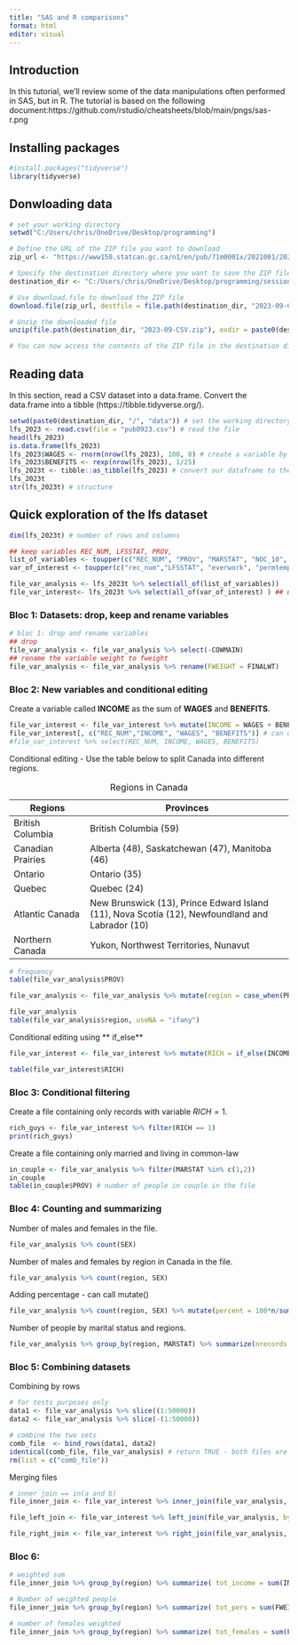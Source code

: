 ---
title: "SAS and R comparisons"
format: html
editor: visual
---

## Introduction

In this tutorial, we'll review some of the data manipulations often performed in SAS, but in R. The tutorial is based on the following document:https://github.com/rstudio/cheatsheets/blob/main/pngs/sas-r.png

## Installing packages

```{r}
#install.packages("tidyverse")
library(tidyverse)
```

## Donwloading data

```{r}
# set your working directory
setwd("C:/Users/chris/OneDrive/Desktop/programming")

# Define the URL of the ZIP file you want to download
zip_url <- "https://www150.statcan.gc.ca/n1/en/pub/71m0001x/2021001/2023-09-CSV.zip"

# Specify the destination directory where you want to save the ZIP file
destination_dir <- "C:/Users/chris/OneDrive/Desktop/programming/session3"

# Use download.file to download the ZIP file
download.file(zip_url, destfile = file.path(destination_dir, "2023-09-CSV.zip"), mode = "wb")

# Unzip the downloaded file
unzip(file.path(destination_dir, "2023-09-CSV.zip"), exdir = paste0(destination_dir, "/data"))

# You can now access the contents of the ZIP file in the destination directory

```

## Reading data

In this section, read a CSV dataset into a data.frame. Convert the data.frame into a tibble (https://tibble.tidyverse.org/).

```{r}
setwd(paste0(destination_dir, "/", "data")) # set the working directory
lfs_2023 <- read.csv(file = "pub0923.csv") # read the file
head(lfs_2023)
is.data.frame(lfs_2023)
lfs_2023$WAGES <- rnorm(nrow(lfs_2023), 100, 8) # create a variable by name in a dataframe
lfs_2023$BENEFITS <- rexp(nrow(lfs_2023), 1/25)
lfs_2023t <- tibble::as_tibble(lfs_2023) # convert our dataframe to the enhance dataframe type tibble
lfs_2023t
str(lfs_2023t) # structure
```

## Quick exploration of the lfs dataset

```{r}

dim(lfs_2023t) # number of rows and columns

## keep variables REC_NUM, LFSSTAT, PROV, 
list_of_variables <- toupper(c("REC_NUM", "PROV", "MARSTAT", "NOC_10", "FINALWT","sex", "COWMAIN"))
var_of_interest <- toupper(c("rec_num","LFSSTAT", "everwork", "permtemp", "wages", "benefits"))

file_var_analysis <- lfs_2023t %>% select(all_of(list_of_variables))
file_var_interest<- lfs_2023t %>% select(all_of(var_of_interest) ) ## used all_of() because the use of a vector is now deprecated.

```

### Bloc 1: Datasets: drop, keep and rename variables

```{r}
# bloc 1: drop and rename variables
## drop 
file_var_analysis <- file_var_analysis %>% select(-COWMAIN)
## rename the variable weight to fweight
file_var_analysis <- file_var_analysis %>% rename(FWEIGHT = FINALWT)
```

### Bloc 2: New variables and conditional editing

Create a variable called **INCOME** as the sum of **WAGES** and **BENEFITS**.

```{r}
file_var_interest <- file_var_interest %>% mutate(INCOME = WAGES + BENEFITS)
file_var_interest[, c("REC_NUM","INCOME", "WAGES", "BENEFITS")] # can use select() too
#file_var_interest %>% select(REC_NUM, INCOME, WAGES, BENEFITS)


```

Conditional editing - Use the table below to split Canada into different regions.

| Regions           | Provinces                                                                                       |
|--------------------|----------------------------------------------------|
| British Columbia  | British Columbia (59)                                                                           |
| Canadian Prairies | Alberta (48), Saskatchewan (47), Manitoba (46)                                                  |
| Ontario           | Ontario (35)                                                                                    |
| Quebec            | Quebec (24)                                                                                     |
| Atlantic Canada   | New Brunswick (13), Prince Edward Island (11), Nova Scotia (12), Newfoundland and Labrador (10) |
| Northern Canada   | Yukon, Northwest Territories, Nunavut                                                           |

: Regions in Canada

```{r}
# frequency
table(file_var_analysis$PROV)

file_var_analysis <- file_var_analysis %>% mutate(region = case_when(PROV %in% c(59) ~ "British Columbia", PROV %in% c(48,47,46) ~ "Prairies", PROV %in% c(35) ~"Ontario", PROV %in% c(24) ~"Quebec", PROV %in% c(13,11,12,10) ~ "Atlantic", TRUE~ ""))

file_var_analysis
table(file_var_analysis$region, useNA = "ifany")
```

Conditional editing using \*\* if_else\*\*

```{r}
file_var_interest <- file_var_interest %>% mutate(RICH = if_else(INCOME > 105, 1,0))

table(file_var_interest$RICH)
```

### Bloc 3: Conditional filtering

Create a file containing only records with variable $RICH = 1$.

```{r}
rich_guys <- file_var_interest %>% filter(RICH == 1)
print(rich_guys)
```

Create a file containing only married and living in common-law

```{r}
in_couple <- file_var_analysis %>% filter(MARSTAT %in% c(1,2))
in_couple
table(in_couple$PROV) # number of people in couple in the file
```

### Bloc 4: Counting and summarizing

Number of males and females in the file.

```{r}
file_var_analysis %>% count(SEX)
```

Number of males and females by region in Canada in the file.

```{r}
file_var_analysis %>% count(region, SEX)
```

Adding percentage - can call mutate()

```{r}
file_var_analysis %>% count(region, SEX) %>% mutate(percent = 100*n/sum(n))
```

Number of people by marital status and regions.

```{r}
file_var_analysis %>% group_by(region, MARSTAT) %>% summarize(nrecords = n())
```

### Bloc 5: Combining datasets

Combining by rows

```{r}
# for tests purposes only
data1 <- file_var_analysis %>% slice((1:50000))
data2 <- file_var_analysis %>% slice(-(1:50000))

# combine the two sets
comb_file  <- bind_rows(data1, data2)
identical(comb_file, file_var_analysis) # return TRUE - both files are identical
rm(list = c("comb_file"))
```

Merging files

```{r}
# inner join == in(a and b)
file_inner_join <- file_var_interest %>% inner_join(file_var_analysis, by = "REC_NUM")

file_left_join <- file_var_interest %>% left_join(file_var_analysis, by = "REC_NUM")

file_right_join <- file_var_interest %>% right_join(file_var_analysis, by = "REC_NUM")
```

### Bloc 6:

```{r}
# weighted sum
file_inner_join %>% group_by(region) %>% summarize( tot_income = sum(INCOME*FWEIGHT))

# Number of weighted people
file_inner_join %>% group_by(region) %>% summarize( tot_pers = sum(FWEIGHT))

# number of females weighted
file_inner_join %>% group_by(region) %>% summarize( tot_females = sum(FWEIGHT*(SEX = 2)))
```
